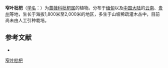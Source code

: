 {{Speciesbox
| name = 窄叶枇杷
| status = 
| status_system = 
| image =
| genus = Eriobotrya
| species = henryi
| authority = Nakai in Journ.
}}

'''窄叶枇杷'''（[[学名|学名]]：{{lang|la|''Eriobotrya henryi''}}）为[[蔷薇科|蔷薇科]][[枇杷属|枇杷属]]的植物。分布于[[缅甸|缅甸]]以及[[中国大陆|中国大陆]]的[[云南|云南]]、[[贵州|贵州]]等地，生长于海拔1,800米至2,000米的地区，多生于山坡稀疏灌木丛中，目前尚未由人工引种栽培。

== 参考文献 ==
<div class="references-small">
* {{cite web| url =http://www.bioinfo.cn/db05/KmzwSpecies.php?action=view&id=19035| title =窄叶枇杷| work =《中国高等植物数据库全库》| publisher =中国科学院微生物研究所| author =昆明植物研究所| accessdate =2009-02-25| deadurl =yes| archiveurl =https://web.archive.org/web/20160305074634/http://www.bioinfo.cn/db05/KmzwSpecies.php?action=view&id=19035| archivedate =2016-03-05}}
</div>
{{Taxonbar|from=Q12198500}}

[[Category:枇杷属|窄叶枇杷]]


{{植物小作品}}